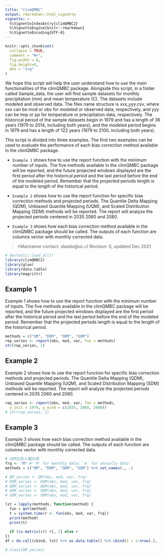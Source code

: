```yaml
---
title: "climQMBC"
output: rmarkdown::html_vignette
vignette: >
  %\VignetteIndexEntry{climQMBC2}
  %\VignetteEngine{knitr::rmarkdown}
  %\VignetteEncoding{UTF-8}
---
```


```r
knitr::opts_chunk$set(
  collapse = TRUE,
  comment = "#>", 
  fig.width = 8, 
  fig.height=6, 
  dev = "svg"
)
```

We hope this script will help the user understand how to use the main
functionalities of the climQMBC package. Alongside this script, in a folder
called Sample_data, the user will find sample datasets for monthly
precipitation (mm) and mean temperature (C). The datasets include modeled and
observed data. The files name structure is xxx_yyy.csv, where xxx can be mod
or obs for modeled or observed data, respectively, and yyy can be tmp or pp
for temperature or precipitation data, respectively. The historical period of
the sample datasets begin in 1979 and has a length of 36 years (1979 to 2014,
including both years), and the modeled period begins in 1979 and has a length
of 122 years (1979 to 2100, including both years).

This script is divided into three examples. The first two examples can be used
to evaluate the performance of each bias correction method available in the
climQMBC package.

- `Example 1` shows how to use the report function with the minimum number of
inputs. The five methods available in the climQMBC package will be reported,
and the future projected windows displayed are the first period after the
historical period and the last period before the end of the modeled period.
Remember that the projected periods length is equal to the length of the
historical period.

- `Example 2` shows how to use the report function for specific bias correction
methods and projected periods. The Quantile Delta Mapping (QDM), Unbiased
Quantile Mapping (UQM), and Scaled Distribution Mapping (SDM) methods will be
reported. The report will analyze the projected periods centered in 2035 2060
and 2080.

- `Example 3` shows how each bias correction method available in the climQMBC
package should be called. The outputs of each function are columns vector with
 monthly corrected data.

> *Maintainer contact: slaedo@uc.cl
> Revision: 0, updated Dec 2021

```r
# devtools::load_all()
library(climQMBC2)
library(glue)
library(data.table)
library(magrittr)
```

## Example 1

Example 1 shows how to use the report function with the minimum number
of inputs. The five methods available in the climQMBC package will be
reported, and the future projected windows displayed are the first
period after the historical period and the last period before the end
of the modeled period. Remember that the projected periods length is
equal to the length of the historical period.

```r
methods = c("QM", "DQM", "QDM", "UQM")
rep_series <- report(obs, mod, var, fun = methods)
str(rep_series, 1)
```

## Example 2

Example 2 shows how to use the report function for specific bias
correction methods and projected periods. 
The Quantile Delta Mapping (QDM), Unbiased Quantile Mapping (UQM), and Scaled 
Distribution Mapping (SDM) methods will be reported. The report will analyze the projected periods centered in 2035 2060 and 2080.

```r
rep_series <- report(obs, mod, var, fun = methods, 
  y_init = 1979, y_wind = c(2035, 2060, 2080))
# str(rep_series, 1)
```

## Example 3

Example 3 shows how each bias correction method available in the
climQMBC package should be called. The outputs of each function are
columns vector with monthly corrected data.

```r
# SDM比别人慢20倍
frq <- "M" #' M' for monthly data; 'A' for annually data
methods = c("QM", "DQM", "QDM", "UQM") %>% set_names(., .)

# QM_series <- QM(obs, mod, var, frq)
# DQM_series <- DQM(obs, mod, var, frq)
# QDM_series <- QDM(obs, mod, var, frq)
# UQM_series <- UQM(obs, mod, var, frq)
# SDM_series <- SDM(obs, mod, var, frq)

lst = lapply(methods, function(method) {
  fun = get(method)
  t = system.time(r <- fun(obs, mod, var, frq))
  print(method)
  print(t)
  
  if (is.matrix(r)) r[, 1] else r
})
df = do.call(cbind, lst) %>% as.data.table() %>% cbind(I = 1:nrow(.), .)

# class(QM_series)
```
